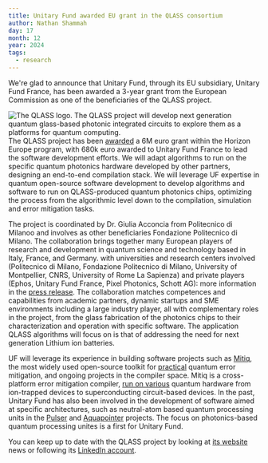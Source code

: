 ```yaml
---
title: Unitary Fund awarded EU grant in the QLASS consortium
author: Nathan Shammah 
day: 17
month: 12
year: 2024
tags:
  - research
---
```


We're glad to announce that Unitary Fund, through its EU subsidiary, Unitary Fund France, has been awarded a 3-year grant from the European Commission as one of the beneficiaries of the QLASS project. 

![The QLASS logo.](/images/qlass-logo.png)
The QLASS project will develop next generation quantum glass-based photonic integrated circuits to explore them as a platforms for quantum computing.  
The QLASS project has been [awarded](https://cordis.europa.eu/project/id/101135876) a 6M euro grant within the Horizon Europe program, with 680k euro awarded to Unitary Fund France to lead the software development efforts. 
We will adapt algorithms to run on the specific quantum photonics hardware developed by other partners, designing an end-to-end compilation stack.  We will leverage UF expertise in quantum open-source software development to develop algorithms and software to run on QLASS-produced quantum photonics chips, optimizing the process from the algorithmic level down to the compilation, simulation and error mitigation tasks.    

The project is coordinated by Dr. Giulia Acconcia from Politecnico di Milanoo and involves as other beneficiaries Fondazione Politecnico di Milano. 
The collaboration brings together many European players of research and development in quantum science and technology based in Italy, France, and Germany. 
with universities and research centers involved (Politecnico di Milano, Fondazione Politecnico di Milano, University of Montpellier, CNRS, University of Rome La Sapienza) and private players (Ephos, Unitary Fund France, Pixel Photonics, Schott AG): more information in the [press release](https://www.qlass-project.eu/wp-content/uploads/2024/10/QLASS-press-release-Oct24.pdf). 
The collaboration matches competences and capabilities from academic partners, dynamic startups and SME environments including a large industry player, all with complementary roles in the project, from the glass fabrication of the photonics chips to their characterization and operation with specific software. The application QLASS algorithms will focus on is that of addressing the need for next generation Lithium ion batteries.

UF will leverage its experience in building software projects such as [Mitiq](https://mitiq.readthedocs.io/en/latest/), the most widely used open-source toolkit for [practical](https://unitary.fund/posts/2023_qem/) quantum error mitigation, and ongoing projects in the compiler space. Mitiq is a cross-platform error mitigation compiler, [run on various](https://arxiv.org/abs/2210.07194) quantum hardware from ion-trapped devices to superconducting circuit-based devices. In the past, Unitary Fund has also been involved in the development of software aimed at specific architectures, such as neutral-atom based quantum processing units in the [Pulser](https://unitary.fund/posts/pulser_qutip/) and [Aquapointer](https://unitary.fund/posts/2024_10_aquapointer/) projects. The focus on photonics-based quantum processing unites is a first for Unitary Fund.


You can keep up to date with the QLASS project by looking at [its website](https://www.qlass-project.eu/) news or following its [LinkedIn account](https://www.linkedin.com/company/qlass-project/posts/?feedView=all).
